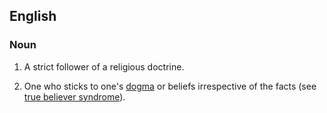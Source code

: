 ==English==
===Noun===
{{en-noun|sg=[[true]] [[believer]]}}

#{{ecclesiastical}} A strict follower of a religious doctrine.
#{{idiomatic}} One who sticks to one's [[dogma]] or beliefs irrespective of the facts (see [[true believer syndrome]]).